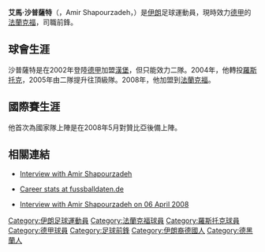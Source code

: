 {{noteta|G1=德甲}}
{{Infobox Football biography
| playername          = 沙普薩特
| image               = Hansa rostock trainingsauft.jpg
| fullname            = Amir Shapourzadeh
| height              = {{height|m=1.79}}
| dateofbirth         = {{birth date and age|1982|9|19|df=yes}}
| cityofbirth         = [[德黑蘭|德黑蘭]]
| countryofbirth      = [[伊朗|伊朗]] 
| currentclub         = [[法蘭克福|法蘭克福]]
| clubnumber          = 20
| contractend         = 
| position            = [[前鋒_(足球)|前鋒]]
| youthyears          = 1994-99<br />1999-01
| youthclubs          = Grün-Weiß Eimsbüttel<br />Niendorfer TSV 
| years               = 2001-02<br />2002-04<br />2004-05<br />2005-08<br />2008-
| clubs               = Eimsbütteler TV<br />[[漢堡足球俱樂部|漢堡二隊]]<br />[[羅斯托克足球俱樂部|羅斯托克二隊]]<br />[[羅斯托克足球俱樂部|羅斯托克]]<br />[[法蘭克福足球俱樂部|法蘭克福]]
| caps(goals)         = 33 (13)<br />29 {{0}}(2)<br />41 (21)<br />53 {{0}}(4)<br />{{0}}8 {{0}}(1)
| nationalyears       = 2007–
| nationalteam        = [[伊朗國家足球隊|伊朗]]
| nationalcaps(goals) = {{0}}4 {{0}}(0)
| pcupdate            = 2008年10月30日
| ntupdate            = 2008年5月28日}}

'''艾馬·沙普薩特'''（{{PerB|امیر شاپورزاده}}，Amir Shapourzadeh，{{bd|1982年|9月19日|catIdx=Amir Shapourzadeh}}）是[[伊朗|伊朗]]足球運動員，現時效力[[德甲|德甲]]的[[法蘭克福足球俱樂部|法蘭克福]]，司職前鋒。

== 球會生涯 ==

沙普薩特是在2002年登陸[[德甲|德甲]]加盟[[漢堡足球俱樂部|漢堡]]，但只能效力二隊。2004年，他轉投[[羅斯托克足球俱樂部|羅斯托克]]，2005年由二隊提升往頂級隊。2008年，他加盟到[[法蘭克福足球俱樂部|法蘭克福]]。

== 國際賽生涯 ==

他首次為國家隊上陣是在2008年5月對贊比亞後備上陣。

== 相關連結 ==
* [http://www.iransportspress.com/?c=143&a=1408 Interview with Amir Shapourzadeh]
* {{de icon}} [http://fussballdaten.de/spieler/shapourzadehamir/ Career stats at fussballdaten.de]
* [https://web.archive.org/web/20091217001739/http://www.iransportspress.com/news/143/ARTICLE/5307/2008-04-06.html Interview with Amir Shapourzadeh on 06 April 2008]

{{DEFAULTSORT:Shapourzadeh, Amir}}
[[Category:伊朗足球運動員|Category:伊朗足球運動員]]
[[Category:法蘭克福球員|Category:法蘭克福球員]]
[[Category:羅斯托克球員|Category:羅斯托克球員]]
[[Category:德甲球員|Category:德甲球員]]
[[Category:足球前鋒|Category:足球前鋒]]
[[Category:伊朗裔德國人|Category:伊朗裔德國人]]
[[Category:德黑蘭人|Category:德黑蘭人]]